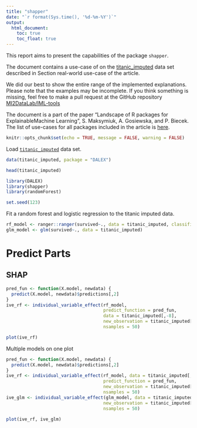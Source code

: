 ```yaml
---
title: "shapper"
date: "`r format(Sys.time(), '%d-%m-%Y')`"
output:
  html_document:
    toc: true
    toc_float: true
---
```


  
This report aims to present the capabilities of the package `shapper`. 

The document contains a use-case of on the [titanic_imputed](https://modeloriented.github.io/DALEX/reference/titanic.html) data set described in Section real-world use-case of the article.

We did our best to show the entire range of the implemented explanations. Please note that the examples may be incomplete. If you think something is missing, feel free to make a pull request at the GitHub repository [MI2DataLab/IML-tools](https://github.com/MI2DataLab/IML-tools)

The document is a part of the paper "Landscape of R packages for ExplainableMachine Learning", S. Maksymiuk, A. Gosiewska, and P. Biecek. 
The list of use-cases for all packages included in the article is [here](https://mi2datalab.github.io/IML-tools/).  

```r
knitr::opts_chunk$set(echo = TRUE, message = FALSE, warning = FALSE)
```

Load [`titanic_imputed`](https://modeloriented.github.io/DALEX/reference/titanic.html) data set.

```r
data(titanic_imputed, package = "DALEX")

head(titanic_imputed)
```


```r
library(DALEX)
library(shapper)
library(randomForest)

set.seed(123)
```

Fit a random forest and logistic regression to the titanic imputed data.

```r
rf_model <- ranger::ranger(survived~., data = titanic_imputed, classification = TRUE, probability = TRUE)
glm_model <- glm(survived~., data = titanic_imputed)
```



# Predict Parts

## SHAP 


```r
pred_fun <- function(X.model, newdata) {
  predict(X.model, newdata)$predictions[,2]
}
ive_rf <- individual_variable_effect(rf_model, 
                                     predict_function = pred_fun,
                                     data = titanic_imputed[,-8],
                                     new_observation = titanic_imputed[1, -8],
                                     nsamples = 50)

plot(ive_rf)
```

Multiple models on one plot


```r
pred_fun <- function(X.model, newdata) {
  predict(X.model, newdata)$predictions[,2]
}
ive_rf <- individual_variable_effect(rf_model, data = titanic_imputed[,-8],
                                     predict_function = pred_fun,
                                     new_observation = titanic_imputed[1, -8],
                                     nsamples = 50)
ive_glm <- individual_variable_effect(glm_model, data = titanic_imputed[,-8],
                                     new_observation = titanic_imputed[1, -8],
                                     nsamples = 50)

plot(ive_rf, ive_glm)
```

